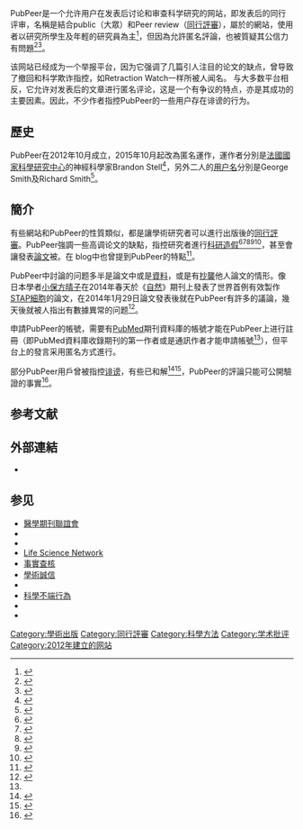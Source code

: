{{Infobox website
| name        = PubPeer
| screenshot  =
| caption  = PubPeer搜尋頁
| launch_date = 2012年
| url = http://pubpeer.com
}}

PubPeer是一个允许用户在发表后讨论和审查科学研究的网站，即发表后的同行评审，名稱是結合public（大眾）和Peer review（[[同行評審|同行評審]]），屬於{{link-ja|出版後查證|出版後査読}}的網站，使用者以研究所學生及年輕的研究員為主<ref>{{cite web|url=http://udn.com/news/story/10586/2114453|title=閱報秘書╱PubPeer 審論平台|publisher=聯合新聞網|author=鄭語謙|date=2016-11-18|accessdate=2016-11-20|archive-date=2016-11-19|archive-url=https://web.archive.org/web/20161119154803/http://udn.com/news/story/10586/2114453|dead-url=no}}</ref>，但因為允許匿名評論，也被質疑其公信力有問題<ref name=chinatimes>{{cite web|url=http://www.chinatimes.com/newspapers/20161120000270-260114|title=PubPeer匿名舉報 公信力備受爭議|publisher=中時電子報|author=余祥|date=2016-11-20|accessdate=2016-11-20|archive-date=2016-11-20|archive-url=https://web.archive.org/web/20161120145333/http://www.chinatimes.com/newspapers/20161120000270-260114|dead-url=no}}</ref><ref>{{cite web|url=http://www.upmedia.mg/news_info.php?SerialNo=8215|title=獨家》被爆料論文造假　中研院學者反控PubPeer公信力不足|author=張若瑤|publisher=上報|date=2016-11-29|accessdate=2016-12-05|archive-date=2016-12-02|archive-url=https://web.archive.org/web/20161202173826/http://www.upmedia.mg/news_info.php?SerialNo=8215|dead-url=no}}</ref>。

该网站已经成为一个举报平台，因为它强调了几篇引人注目的论文的缺点，曾导致了撤回和科学欺诈指控，如Retraction Watch一样所被人闻名。 与大多数平台相反，它允许对发表后的文章进行匿名评论，这是一个有争议的特点，亦是其成功的主要因素。因此，不少作者指控PubPeer的一些用户存在诽谤的行为。

==歷史==
PubPeer在2012年10月成立，2015年10月起改為匿名運作，運作者分別是[[法國國家科學研究中心|法國國家科學研究中心]]的神經科學家Brandon Stell<ref>{{cite news|title=Pioneer behind controversial PubPeer site reveals his identity|url=http://www.nature.com/news/pioneer-behind-controversial-pubpeer-site-reveals-his-identity-1.18261|newspaper=Nature|date=2015-08-31|accessdate=2016-11-17|archive-date=2015-09-01|archive-url=https://archive.is/20150901010312/http://www.nature.com/news/pioneer-behind-controversial-pubpeer-site-reveals-his-identity-1.18261|dead-url=no}}</ref>，另外二人的[[用户|用户名]]分別是George Smith及Richard Smith<ref>{{Cite web |url=http://www.nature.com/news/pioneer-behind-controversial-pubpeer-site-reveals-his-identity-1.18261 |author=Ewen Callaway |title=Pioneer behind controversial PubPeer site reveals his identity |publisher=Nature |date=2015-08-31 |accessdate=2016-02-24 |deadurl=no |archiveurl=https://archive.is/20150901010312/http://www.nature.com/news/pioneer-behind-controversial-pubpeer-site-reveals-his-identity-1.18261 |archivedate=2015-09-01 }}</ref>。

==簡介==

有些網站和PubPeer的性質類似，都是讓學術研究者可以進行出版後的[[同行評審|同行評審]]。PubPeer強調一些高调论文的缺點，指控研究者進行[[科學不端行為|科研造假]]<ref>{{cite news|title=Researcher admits mistakes in stem cell study|url=http://www.timeslive.co.za/lifestyle/2013/05/27/researcher-admits-mistakes-in-stem-cell-study|newspaper=Times live|date=2013-05-27|accessdate=2016-11-17|archive-date=2016-05-27|archive-url=https://web.archive.org/web/20160527051240/http://www.timeslive.co.za/lifestyle/2013/05/27/researcher-admits-mistakes-in-stem-cell-study|dead-url=no}}</ref><ref>{{cite news|title=Zellbiologe gibt Fehler in Klonstudie zu|url=http://www.zeit.de/wissen/gesundheit/2013-05/klonen-studie-fehler-mitalipov-reaktion|newspaper=Zeit|date=2013-05|accessdate=2016-11-17|archive-date=2016-11-14|archive-url=https://web.archive.org/web/20161114005034/http://www.zeit.de/wissen/gesundheit/2013-05/klonen-studie-fehler-mitalipov-reaktion|dead-url=no}}</ref><ref>{{cite news|title=Stem-cell cloner acknowledges errors in groundbreaking paper|url=http://www.nature.com/news/stem-cell-cloner-acknowledges-errors-in-groundbreaking-paper-1.13060|newspaper=Nature|accessdate=2016-11-17|archive-date=2016-12-16|archive-url=https://web.archive.org/web/20161216130002/http://www.nature.com/news/stem-cell-cloner-acknowledges-errors-in-groundbreaking-paper-1.13060|dead-url=no}}</ref><ref>{{cite news|title='STAPgate' shows Japan must get back to basics in science|url=http://www.japantimes.co.jp/news/2014/04/20/national/stapgate-shows-japan-must-get-back-to-basics-in-science/#.U2skY8fTZss|newspaper=apanTimes|date=2014-04-20|accessdate=2016-11-17|archive-date=2017-08-31|archive-url=https://web.archive.org/web/20170831002017/https://www.japantimes.co.jp/news/2014/04/20/national/stapgate-shows-japan-must-get-back-to-basics-in-science/#.U2skY8fTZss|dead-url=no}}</ref><ref>{{cite news|title=台大論文接連惹議 楊泮池痛心致歉|url=http://www.cna.com.tw/news/firstnews/201611150350-1.aspx|newspaper=中央通訊社|date=2016-11-15|accessdate=2016-11-17|archive-date=2016-11-17|archive-url=https://web.archive.org/web/20161117211911/http://www.cna.com.tw/news/firstnews/201611150350-1.aspx|dead-url=no}}</ref>，甚至會讓發表[[論文|論文]]被{{le|撤銷|retractions}}。在{{le|Retraction Watch|Retraction Watch}} blog中也曾提到PubPeer的特點<ref>{{cite web |url=http://retractionwatch.com/2015/01/12/leading-diabetes-researcher-corrects-paper-dozen-studies-questioned-pubpeer/ |title=Leading diabetes researcher corrects paper as more than a dozen studies are questioned on PubPeer - Retraction Watch at Retraction Watch |publisher=Retractionwatch.com |date=2016-04-26 |accessdate=2016-11-17 |archive-date=2016-10-29 |archive-url=https://web.archive.org/web/20161029095649/http://retractionwatch.com/2015/01/12/leading-diabetes-researcher-corrects-paper-dozen-studies-questioned-pubpeer/ |dead-url=no }}</ref>。

PubPeer中討論的问题多半是論文中{{le|捏造 (科学)|Fabrication (science)|捏造}}或是{{link-ja|變造|改ざん (科学)}}[[資料|資料]]，或是有[[抄襲|抄襲]]他人論文的情形。像日本學者[[小保方晴子|小保方晴子]]在2014年春天於《[[自然_(期刊)|自然]]》期刊上發表了世界首例有效製作[[STAP細胞|STAP細胞]]的論文，在2014年1月29日論文發表後就在PubPeer有許多的議論，幾天後就被人指出有數據異常的问题<ref name="pub_Obo">{{Cite web |url=https://pubpeer.com/publications/8B755710BADFE6FB0A848A44B70F7D |title=PubPeer - Stimulus-triggered fate conversion of somatic cells into pluripotency |accessdate=2016-02-24 |deadurl=no |archiveurl=https://archive.is/20140903095612/https://pubpeer.com/publications/8B755710BADFE6FB0A848A44B70F7D |archivedate=2014-09-03 }}</ref>。

申請PubPeer的帳號，需要有[[PubMed|PubMed]]期刊資料庫的帳號才能在PubPeer上进行註冊（即PubMed資料庫收錄期刊的第一作者或是通訊作者才能申請帳號<ref name=chinatimes/>），但平台上的發言采用匿名方式進行。

部分PubPeer用戶曾被指控[[诽谤|诽谤]]，有些已和解<ref>{{cite web | url=http://www.timeshighereducation.co.uk/news/can-post-publication-peer-review-endure/2016895.article | journal=THE | title=Can post-publication peer review endure? | date=2014-12-13 | accessdate=2014-12-05 | author=Paul Jump | archive-date=2014-11-17 | archive-url=https://web.archive.org/web/20141117001603/http://www.timeshighereducation.co.uk/news/can-post-publication-peer-review-endure/2016895.article | dead-url=no }}</ref><ref>{{Cite web | url=https://pubpeer.com/topics/1/3F5792FF283A624FB48E773CAAD150 | title=PubPeer's first legal threat | author=Peer 0 | date=2014-08-24 | accessdate=2014-12-05 | format=blog | archive-date=2014-12-08 | archive-url=https://web.archive.org/web/20141208122908/https://pubpeer.com/topics/1/3F5792FF283A624FB48E773CAAD150 | dead-url=no }}</ref>，PubPeer的評論只能可公開驗證的事實<ref>{{cite web |url=https://pubpeer.com/howto |title=pubpeer howto |publisher=Pubpeer.com |date=2006-05-17 |accessdate=2016-11-17 |deadurl=yes |archiveurl=https://web.archive.org/web/20161115164005/https://pubpeer.com/howto |archivedate=2016-11-15 }}</ref>。

== 参考文献 ==
{{Reflist|30em}}

== 外部連結 ==
* {{official website|http://PubPeer.com}}

== 参见 ==
{{colbegin|colwidth=25em}}
* [[醫學期刊聯誼會|醫學期刊聯誼會]]
* {{le|JournalReview.org|JournalReview.org}}
* {{le|Publons|Publons}}
* [[Life_Science_Network|Life Science Network]]
* [[事實查核|事實查核]]
* [[學術誠信|學術誠信]]
* {{le|研究倫理|Research ethics}}
* [[科學不端行為|科學不端行為]]
* {{le|撤回|Retraction}}
* {{link-ja|盗用|盗用}}
{{colend|2}}

{{DEFAULTSORT:PubPeer}}
[[Category:學術出版|Category:學術出版]]
[[Category:同行評審|Category:同行評審]]
[[Category:科學方法|Category:科學方法]]
[[Category:学术批评|Category:学术批评]]
[[Category:2012年建立的网站|Category:2012年建立的网站]]